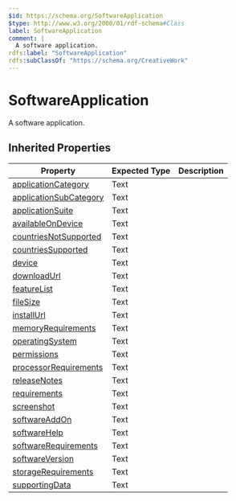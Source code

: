 ```yaml
---
$id: https://schema.org/SoftwareApplication
$type: http://www.w3.org/2000/01/rdf-schema#Class
label: SoftwareApplication
comment: |
  A software application.
rdfs:label: "SoftwareApplication"
rdfs:subClassOf: "https://schema.org/CreativeWork"
---
```


# SoftwareApplication

A software application.

## Inherited Properties

| Property | Expected Type | Description |
| --- | --- | --- |
| [applicationCategory](https://schema.org/applicationCategory) | Text |  |
| [applicationSubCategory](https://schema.org/applicationSubCategory) | Text |  |
| [applicationSuite](https://schema.org/applicationSuite) | Text |  |
| [availableOnDevice](https://schema.org/availableOnDevice) | Text |  |
| [countriesNotSupported](https://schema.org/countriesNotSupported) | Text |  |
| [countriesSupported](https://schema.org/countriesSupported) | Text |  |
| [device](https://schema.org/device) | Text |  |
| [downloadUrl](https://schema.org/downloadUrl) | Text |  |
| [featureList](https://schema.org/featureList) | Text |  |
| [fileSize](https://schema.org/fileSize) | Text |  |
| [installUrl](https://schema.org/installUrl) | Text |  |
| [memoryRequirements](https://schema.org/memoryRequirements) | Text |  |
| [operatingSystem](https://schema.org/operatingSystem) | Text |  |
| [permissions](https://schema.org/permissions) | Text |  |
| [processorRequirements](https://schema.org/processorRequirements) | Text |  |
| [releaseNotes](https://schema.org/releaseNotes) | Text |  |
| [requirements](https://schema.org/requirements) | Text |  |
| [screenshot](https://schema.org/screenshot) | Text |  |
| [softwareAddOn](https://schema.org/softwareAddOn) | Text |  |
| [softwareHelp](https://schema.org/softwareHelp) | Text |  |
| [softwareRequirements](https://schema.org/softwareRequirements) | Text |  |
| [softwareVersion](https://schema.org/softwareVersion) | Text |  |
| [storageRequirements](https://schema.org/storageRequirements) | Text |  |
| [supportingData](https://schema.org/supportingData) | Text |  |
